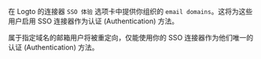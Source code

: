 在 Logto 的连接器 `SSO 体验` 选项卡中提供你组织的 `email domains`。这将为这些用户启用 SSO 连接器作为认证 (Authentication) 方法。

属于指定域名的邮箱用户将被重定向，仅能使用你的 SSO 连接器作为他们唯一的认证 (Authentication) 方法。
